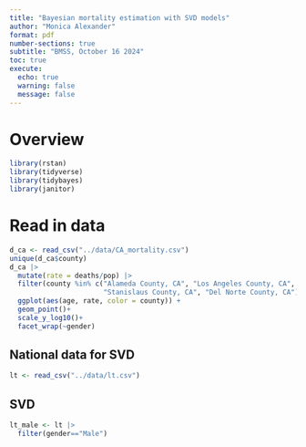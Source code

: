 ```yaml
---
title: "Bayesian mortality estimation with SVD models"
author: "Monica Alexander"
format: pdf
number-sections: true
subtitle: "BMSS, October 16 2024"
toc: true
execute: 
  echo: true
  warning: false
  message: false
---
```


# Overview

```r
library(rstan)
library(tidyverse)
library(tidybayes)
library(janitor)
```

# Read in data

```r
d_ca <- read_csv("../data/CA_mortality.csv")
unique(d_ca$county)
d_ca |> 
  mutate(rate = deaths/pop) |> 
  filter(county %in% c("Alameda County, CA", "Los Angeles County, CA",
                       "Stanislaus County, CA", "Del Norte County, CA")) |> 
  ggplot(aes(age, rate, color = county)) + 
  geom_point()+
  scale_y_log10()+
  facet_wrap(~gender)
```

## National data for SVD

```r
lt <- read_csv("../data/lt.csv")
```

## SVD

```r
lt_male <- lt |> 
  filter(gender=="Male")
```

